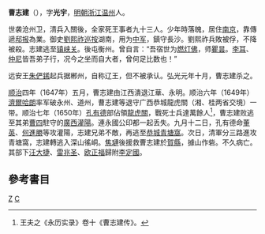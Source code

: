 '''曹志建'''（{{bd|？||1650年|catIdx=C}}），字'''光宇'''，[[明朝|明朝]][[浙江|浙江]][[温州|温州]]人。

世袭沧州卫，清兵入關後，全家死王事者九十三人。少年時落魄，居住[[南京|南京]]，靠傳遞[[邸报|邸报]]為業。御史[[劉熙祚|劉熙祚]][[巡按|巡按]]湖南，用为[[中军|中军]]，鎮守長沙。劉熙祚兵敗被俘，不降被殺。志建逃至[[镇峡关|镇峡关]]。後屯衡州。曾自言：“吾宿世为[[燃灯佛|燃灯佛]]，师[[釋迦牟尼|瞿昙]]。[[李耳|李耳]]、[[仲尼|仲尼]]皆吾弟子行，况今之坐而自大者，曾何足比数也！”

远安王[[朱俨䤭|朱俨䤭]]起兵据郴州，自称辽王，但不被承认。弘光元年十月，曹志建杀之。

[[顺治|顺治]]四年（1647年）五月，曹志建由江西潰退江華、永明。顺治六年（1649年）[[濟爾哈朗|濟爾哈朗]]率军破永州、道州，曹志建等退守广西恭城龍虎關（湘、桂两省交境）一带。顺治七年（1650年）[[孔有德|孔有德]]部佔領[[龍虎關|龍虎關]]，戰死士兵達萬餘人<ref>王夫之《永历实录》卷十《曹志建传》。</ref>，曹志建败逃至其弟[[曹四|曹四]]駐守的[[廣西|廣西]][[灌陽|灌陽]]。連永國公印都一起丢失。九月十二日，孔有德命[[董英|董英]]、[[何進勝|何進勝]]等攻灌陽，志建兄弟不敵，再逃至[[恭城|恭城]][[青塘窩|青塘窩]]。次日，清軍分三路進攻青塘窩，志建轉逃入深山徭峒。[[焦璉|焦璉]]後援救曹志建於[[賀縣|賀縣]]，據山作砦。不久病亡。其部下[[汪大捷|汪大捷]]、[[雷兆圣|雷兆圣]]、[[欧正福|欧正福]]歸附[[李定國|李定國]]。

==參考書目==
{{reflist}}

[[Category:曹姓|Z]]
[[Category:明朝軍事人物|C]]